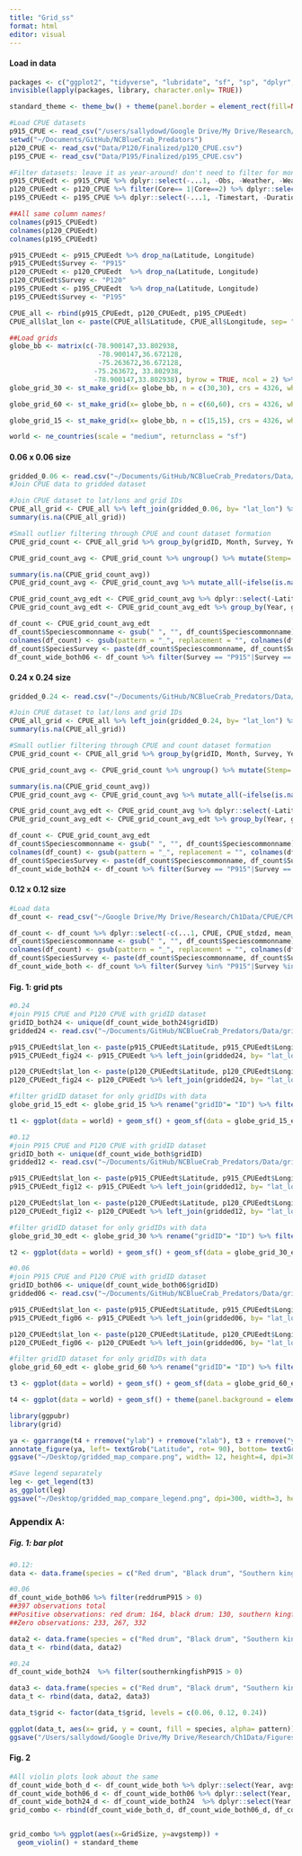 ```yaml
---
title: "Grid_ss"
format: html
editor: visual
---
```


#### Load in data

```r
packages <- c("ggplot2", "tidyverse", "lubridate", "sf", "sp", "dplyr", "rnaturalearth", "readr", "readxl", "spatialEco", "rstatix", "viridis", "BBmisc", "corrplot")
invisible(lapply(packages, library, character.only= TRUE))

standard_theme <- theme_bw() + theme(panel.border = element_rect(fill=NA, colour = "black")) + theme(panel.grid.major = element_blank(), panel.grid.minor = element_blank()) + theme(legend.text.align= 0, legend.title= element_text(size = 12), legend.text = element_text(size= 10), axis.text=element_text(size=10), axis.title=element_text(size=12))

#Load CPUE datasets
p915_CPUE <- read_csv("/users/sallydowd/Google Drive/My Drive/Research/Ch1Data/P915/p915_CPUE_new.csv")
setwd("~/Documents/GitHub/NCBlueCrab_Predators")
p120_CPUE <- read_csv("Data/P120/Finalized/p120_CPUE.csv")
p195_CPUE <- read_csv("Data/P195/Finalized/p195_CPUE.csv")

#Filter datasets: leave it as year-around! don't need to filter for month as the data processing will naturally do this 
p915_CPUEedt <- p915_CPUE %>% dplyr::select(-...1, -Obs, -Weather, -Weather, -Sedsize, -Btmcomp, -doy, -Wbdytype, -Wbd, -Sample, -Ph, -Quad, -Secchi) %>% rename("Location" = "Area", "Strata/station"= "Strata") %>% filter(between(Year, 2001, 2019)) 
p120_CPUEedt <- p120_CPUE %>% filter(Core== 1|Core==2) %>% dplyr::select(-...1, -Program, -Nbrrec3, -Time, -Duration, -doy, -Core, -Sedsize, -Btmcomp, -Secchi) %>% rename("Strata/station"= "Station") %>% filter(between(Year, 2001, 2019)) %>% dplyr::select(-Photoperiod)
p195_CPUEedt <- p195_CPUE %>% dplyr::select(-...1, -Timestart, -Duration, -Depthend, -Wbdytype, -Wbd, -Speciesscientificname, -Depthzone, -Secchi_depthcm) %>% rename("Ssal" = "Salinitysurface", "Bsal"= "Salinitybottom", "Stemp"= "Tempsurface", "Btemp"= "Tempbottom", "Latitude"= "Latitudestart", "Longitude"= "Longitudestart", "Colnum"= "Numbertotal", "Control1"= "Eventname", "Strata/station"= "Stationcode", "Depth"= "Depthstart") %>% filter(between(Year, 2001, 2019)) %>% dplyr::select(-Photoperiod)

##All same column names! 
colnames(p915_CPUEedt)
colnames(p120_CPUEedt)
colnames(p195_CPUEedt)

p915_CPUEedt <- p915_CPUEedt %>% drop_na(Latitude, Longitude)
p915_CPUEedt$Survey <- "P915"
p120_CPUEedt <- p120_CPUEedt  %>% drop_na(Latitude, Longitude)
p120_CPUEedt$Survey <- "P120"
p195_CPUEedt <- p195_CPUEedt  %>% drop_na(Latitude, Longitude)
p195_CPUEedt$Survey <- "P195"

CPUE_all <- rbind(p915_CPUEedt, p120_CPUEedt, p195_CPUEedt)
CPUE_all$lat_lon <- paste(CPUE_all$Latitude, CPUE_all$Longitude, sep= "_")

##Load grids
globe_bb <- matrix(c(-78.900147,33.802938,
                      -78.900147,36.672128,
                      -75.263672,36.672128,
                     -75.263672, 33.802938,
                     -78.900147,33.802938), byrow = TRUE, ncol = 2) %>% list() %>% st_polygon() %>% st_sfc(., crs = 4326)
globe_grid_30 <- st_make_grid(x= globe_bb, n = c(30,30), crs = 4326, what = 'polygons') %>% st_sf('geometry' = ., data.frame('ID' = 1:length(.))) #grid is 0.13° by 0.13° (14.4 km)

globe_grid_60 <- st_make_grid(x= globe_bb, n = c(60,60), crs = 4326, what = 'polygons') %>% st_sf('geometry' = ., data.frame('ID' = 1:length(.))) #grid is 0.06° by 0.06° (5.5 km b/c half of 0.13 which was 10)

globe_grid_15 <- st_make_grid(x= globe_bb, n = c(15,15), crs = 4326, what = 'polygons') %>% st_sf('geometry' = ., data.frame('ID' = 1:length(.))) 

world <- ne_countries(scale = "medium", returnclass = "sf")
```

#### 0.06 x 0.06 size

```r
gridded_0.06 <- read.csv("~/Documents/GitHub/NCBlueCrab_Predators/Data/gridded_10.02.23.5km.csv")
#Join CPUE data to gridded dataset

#Join CPUE dataset to lat/lons and grid IDs
CPUE_all_grid <- CPUE_all %>% left_join(gridded_0.06, by= "lat_lon") %>% dplyr::select(-X) %>% drop_na(gridID)
summary(is.na(CPUE_all_grid))

#Small outlier filtering through CPUE and count dataset formation 
CPUE_grid_count <- CPUE_all_grid %>% group_by(gridID, Month, Survey, Year, Speciescommonname) %>% mutate(avg_count= mean(Colnum))

CPUE_grid_count_avg <- CPUE_grid_count %>% ungroup() %>% mutate(Stemp= ifelse(CPUE_grid_count$Stemp <= 11.8, NA, CPUE_grid_count$Stemp), Ssal= ifelse(CPUE_grid_count$Ssal==0.0, NA, CPUE_grid_count$Ssal), Sdo= ifelse(CPUE_grid_count$Sdo==0.0, NA, CPUE_grid_count$Sdo), Depth= ifelse(CPUE_grid_count$Depth==0.0, NA, CPUE_grid_count$Depth)) %>% group_by(Year, gridID, Month) %>% mutate(avg_depth= mean(Depth, na.rm= TRUE), avg_ssal= mean(Ssal, na.rm= TRUE), avg_bsal= mean(Bsal, na.rm= TRUE), avg_stemp= mean(Stemp, na.rm= TRUE), avg_btemp= mean(Btemp, na.rm= TRUE), avg_sdo= mean(Sdo, na.rm= TRUE), avg_bdo= mean(Bdo, na.rm= TRUE), avg_latitude= mean(Latitude, na.rm= TRUE), avg_longitude= mean(Longitude), na.rm= TRUE) %>% dplyr::select(-avg_bsal, -avg_btemp, -avg_bdo, -Stemp, -Btemp, -Sdo, -Bdo, -Ssal, -Bsal, -Season, -Sedsize_new, -Btmcomp_new, -Depth, -na.rm, -avg_latitude, -avg_longitude)

summary(is.na(CPUE_grid_count_avg))
CPUE_grid_count_avg <- CPUE_grid_count_avg %>% mutate_all(~ifelse(is.nan(.), NA, .)) %>% drop_na() #drops 4610 points 

CPUE_grid_count_avg_edt <- CPUE_grid_count_avg %>% dplyr::select(-Latitude, -Longitude, -lat_lon, -Day, -Location, -Colnum, -Date, -Ym_date, -Sciname, -"Strata/station", -Month, -Control1)
CPUE_grid_count_avg_edt <- CPUE_grid_count_avg_edt %>% group_by(Year, gridID, Speciescommonname, Survey, Month) %>% distinct(avg_count, .keep_all= TRUE)

df_count <- CPUE_grid_count_avg_edt 
df_count$Speciescommonname <- gsub(" ", "", df_count$Speciescommonname)
colnames(df_count) <- gsub(pattern = "_", replacement = "", colnames(df_count))
df_count$SpeciesSurvey <- paste(df_count$Speciescommonname, df_count$Survey, sep= "")
df_count_wide_both06 <- df_count %>% filter(Survey == "P915"|Survey == "P120") %>% ungroup() %>% dplyr::select(-c(Speciescommonname, Survey)) %>% pivot_wider(names_from = "SpeciesSurvey", values_from = "avgcount") %>% drop_na()
```

#### 0.24 x 0.24 size

```r
gridded_0.24 <- read.csv("~/Documents/GitHub/NCBlueCrab_Predators/Data/gridded_24km.01.30.24.csv")

#Join CPUE dataset to lat/lons and grid IDs
CPUE_all_grid <- CPUE_all %>% left_join(gridded_0.24, by= "lat_lon") %>% dplyr::select(-X) %>% drop_na(gridID)
summary(is.na(CPUE_all_grid))

#Small outlier filtering through CPUE and count dataset formation 
CPUE_grid_count <- CPUE_all_grid %>% group_by(gridID, Month, Survey, Year, Speciescommonname) %>% mutate(avg_count= mean(Colnum))

CPUE_grid_count_avg <- CPUE_grid_count %>% ungroup() %>% mutate(Stemp= ifelse(CPUE_grid_count$Stemp <= 11.8, NA, CPUE_grid_count$Stemp), Ssal= ifelse(CPUE_grid_count$Ssal==0.0, NA, CPUE_grid_count$Ssal), Sdo= ifelse(CPUE_grid_count$Sdo==0.0, NA, CPUE_grid_count$Sdo), Depth= ifelse(CPUE_grid_count$Depth==0.0, NA, CPUE_grid_count$Depth)) %>% group_by(Year, gridID, Month) %>% mutate(avg_depth= mean(Depth, na.rm= TRUE), avg_ssal= mean(Ssal, na.rm= TRUE), avg_bsal= mean(Bsal, na.rm= TRUE), avg_stemp= mean(Stemp, na.rm= TRUE), avg_btemp= mean(Btemp, na.rm= TRUE), avg_sdo= mean(Sdo, na.rm= TRUE), avg_bdo= mean(Bdo, na.rm= TRUE), avg_latitude= mean(Latitude, na.rm= TRUE), avg_longitude= mean(Longitude), na.rm= TRUE) %>% dplyr::select(-avg_bsal, -avg_btemp, -avg_bdo, -Stemp, -Btemp, -Sdo, -Bdo, -Ssal, -Bsal, -Season, -Sedsize_new, -Btmcomp_new, -Depth, -na.rm, -avg_latitude, -avg_longitude)

summary(is.na(CPUE_grid_count_avg))
CPUE_grid_count_avg <- CPUE_grid_count_avg %>% mutate_all(~ifelse(is.nan(.), NA, .)) %>% drop_na() #drops 4610 points 

CPUE_grid_count_avg_edt <- CPUE_grid_count_avg %>% dplyr::select(-Latitude, -Longitude, -lat_lon, -Day, -Location, -Colnum, -Date, -Ym_date, -Sciname, -"Strata/station", -Month, -Control1)
CPUE_grid_count_avg_edt <- CPUE_grid_count_avg_edt %>% group_by(Year, gridID, Speciescommonname, Survey, Month) %>% distinct(avg_count, .keep_all= TRUE)

df_count <- CPUE_grid_count_avg_edt 
df_count$Speciescommonname <- gsub(" ", "", df_count$Speciescommonname)
colnames(df_count) <- gsub(pattern = "_", replacement = "", colnames(df_count))
df_count$SpeciesSurvey <- paste(df_count$Speciescommonname, df_count$Survey, sep= "")
df_count_wide_both24 <- df_count %>% filter(Survey == "P915"|Survey == "P120") %>% ungroup() %>% dplyr::select(-c(Speciescommonname, Survey)) %>% pivot_wider(names_from = "SpeciesSurvey", values_from = "avgcount") %>% drop_na()
```

#### 0.12 x 0.12 size

```r
#Load data
df_count <- read_csv("~/Google Drive/My Drive/Research/Ch1Data/CPUE/CPUE_grid_count_avg_edt.11.21.23.csv")

df_count <- df_count %>% dplyr::select(-c(...1, CPUE, CPUE_stdzd, mean_CPUE, mean_CPUE_stdzd)) #need to remove or R will get confused 
df_count$Speciescommonname <- gsub(" ", "", df_count$Speciescommonname)
colnames(df_count) <- gsub(pattern = "_", replacement = "", colnames(df_count))
df_count$SpeciesSurvey <- paste(df_count$Speciescommonname, df_count$Survey, sep= "")
df_count_wide_both <- df_count %>% filter(Survey %in% "P915"|Survey %in% "P120") %>% dplyr::select(-Speciescommonname, -Survey) %>% ungroup() %>% pivot_wider(names_from = "SpeciesSurvey", values_from = "avgcount") %>% drop_na()
```

#### Fig. 1: grid pts

```r
#0.24
#join P915 CPUE and P120 CPUE with gridID dataset
gridID_both24 <- unique(df_count_wide_both24$gridID) 
gridded24 <- read.csv("~/Documents/GitHub/NCBlueCrab_Predators/Data/gridded_24km.01.30.24.csv")

p915_CPUEedt$lat_lon <- paste(p915_CPUEedt$Latitude, p915_CPUEedt$Longitude, sep= "_")
p915_CPUEedt_fig24 <- p915_CPUEedt %>% left_join(gridded24, by= "lat_lon") %>% filter(gridID %in% gridID_both24)

p120_CPUEedt$lat_lon <- paste(p120_CPUEedt$Latitude, p120_CPUEedt$Longitude, sep= "_")
p120_CPUEedt_fig24 <- p120_CPUEedt %>% left_join(gridded24, by= "lat_lon") %>% filter(gridID %in% gridID_both24)

#filter gridID dataset for only gridIDs with data
globe_grid_15_edt <- globe_grid_15 %>% rename("gridID"= "ID") %>% filter(gridID %in% gridID_both24)

t1 <- ggplot(data = world) + geom_sf() + geom_sf(data = globe_grid_15_edt, fill = NA) + coord_sf(xlim=c(-85, -70), ylim=c(25,40), expand = TRUE) + theme(panel.background = element_rect(fill = "white", colour = "black")) + geom_point(data = p915_CPUEedt_fig24, aes(x = Longitude, y = Latitude, colour= Survey), size = .5) + geom_point(data = p120_CPUEedt_fig24, aes(x = Longitude, y = Latitude, colour= Survey), size = .5) + scale_color_manual(values= c("steelblue", "#E69F00"), name= "Survey") + standard_theme + theme(legend.title= element_text(size = 14), legend.text = element_text(size= 12), axis.text=element_text(size=12),axis.title=element_text(size=14)) + guides(color = guide_legend(override.aes = list(size = 2))) + theme(axis.text.x = element_text(angle = 90, vjust = 0.5, hjust=1)) + coord_sf(xlim=c(-78.5, -75.4), ylim=c(33.802938,36.672128), expand = TRUE) + ggtitle("D) 0.24° x 0.24°") 
```

```r
#0.12
#join P915 CPUE and P120 CPUE with gridID dataset
gridID_both <- unique(df_count_wide_both$gridID) 
gridded12 <- read.csv("~/Documents/GitHub/NCBlueCrab_Predators/Data/gridded_11.20.23.csv")

p915_CPUEedt$lat_lon <- paste(p915_CPUEedt$Latitude, p915_CPUEedt$Longitude, sep= "_")
p915_CPUEedt_fig12 <- p915_CPUEedt %>% left_join(gridded12, by= "lat_lon") %>% filter(gridID %in% gridID_both)

p120_CPUEedt$lat_lon <- paste(p120_CPUEedt$Latitude, p120_CPUEedt$Longitude, sep= "_")
p120_CPUEedt_fig12 <- p120_CPUEedt %>% left_join(gridded12, by= "lat_lon") %>% filter(gridID %in% gridID_both)

#filter gridID dataset for only gridIDs with data
globe_grid_30_edt <- globe_grid_30 %>% rename("gridID"= "ID") %>% filter(gridID %in% gridID_both)

t2 <- ggplot(data = world) + geom_sf() + geom_sf(data = globe_grid_30_edt, fill = NA) + coord_sf(xlim=c(-85, -70), ylim=c(25,40), expand = TRUE) + theme(panel.background = element_rect(fill = "white", colour = "black")) + geom_point(data = p915_CPUEedt_fig12, aes(x = Longitude, y = Latitude, colour= Survey), size = .5) + geom_point(data = p120_CPUEedt_fig12, aes(x = Longitude, y = Latitude, colour= Survey), size = .5)  + scale_color_manual(values= c("steelblue", "#E69F00"), name= "Survey") + standard_theme + theme(legend.title= element_text(size = 14), legend.text = element_text(size= 12), axis.text=element_text(size=12),axis.title=element_text(size=14)) + guides(color = guide_legend(override.aes = list(size = 2))) + theme(axis.text.x = element_text(angle = 90, vjust = 0.5, hjust=1)) + coord_sf(xlim=c(-78.5, -75.4), ylim=c(33.802938,36.672128), expand = TRUE) + ggtitle("C) 0.12° x 0.12°") 

```

```r
#0.06
#join P915 CPUE and P120 CPUE with gridID dataset
gridID_both06 <- unique(df_count_wide_both06$gridID) 
gridded06 <- read.csv("~/Documents/GitHub/NCBlueCrab_Predators/Data/gridded_10.02.23.5km.csv")

p915_CPUEedt$lat_lon <- paste(p915_CPUEedt$Latitude, p915_CPUEedt$Longitude, sep= "_")
p915_CPUEedt_fig06 <- p915_CPUEedt %>% left_join(gridded06, by= "lat_lon") %>% filter(gridID %in% gridID_both06)

p120_CPUEedt$lat_lon <- paste(p120_CPUEedt$Latitude, p120_CPUEedt$Longitude, sep= "_")
p120_CPUEedt_fig06 <- p120_CPUEedt %>% left_join(gridded06, by= "lat_lon") %>% filter(gridID %in% gridID_both06)

#filter gridID dataset for only gridIDs with data
globe_grid_60_edt <- globe_grid_60 %>% rename("gridID"= "ID") %>% filter(gridID %in% gridID_both06)

t3 <- ggplot(data = world) + geom_sf() + geom_sf(data = globe_grid_60_edt, fill = NA) + coord_sf(xlim=c(-85, -70), ylim=c(25,40), expand = TRUE) + theme(panel.background = element_rect(fill = "white", colour = "black")) + geom_point(data = p915_CPUEedt_fig06, aes(x = Longitude, y = Latitude, colour= Survey), size = .5) + geom_point(data = p120_CPUEedt_fig06, aes(x = Longitude, y = Latitude, colour= Survey), size = .5)  + scale_color_manual(values= c("steelblue", "#E69F00"), name= "Survey") + standard_theme + theme(legend.title= element_text(size = 14), legend.text = element_text(size= 12), axis.text=element_text(size=12),axis.title=element_text(size=14)) + guides(color = guide_legend(override.aes = list(size = 2))) + theme(axis.text.x = element_text(angle = 90, vjust = 0.5, hjust=1)) + coord_sf(xlim=c(-78.5, -75.4), ylim=c(33.802938,36.672128), expand = TRUE) + ggtitle("B) 0.06° x 0.06°")
```

```r
t4 <- ggplot(data = world) + geom_sf() + theme(panel.background = element_rect(fill = "white", colour = "black")) + geom_point(data = filter(p915_CPUEedt, !Latitude== 33.72389, !Latitude == 35.95528, !Latitude == 36.04694, !(Latitude > 34.5 & Longitude < -77.5)), aes(x = Longitude, y = Latitude, colour= Survey), size = .5) + geom_point(data = p120_CPUEedt, aes(x = Longitude, y = Latitude, colour= Survey), size = .5) + coord_sf(xlim=c(-78.5, -75.4), ylim=c(33.802938,36.672128), expand = TRUE)  + scale_color_manual(values= c("steelblue", "#E69F00"), name= "Survey") + standard_theme + theme(legend.title= element_text(size = 14), legend.text = element_text(size= 12), axis.text=element_text(size=12),axis.title=element_text(size=14)) + guides(color = guide_legend(override.aes = list(size = 2))) + theme(axis.text.x = element_text(angle = 90, vjust = 0.5, hjust=1)) + ggtitle("A) Sampling points")
```

```r
library(ggpubr)
library(grid)

ya <- ggarrange(t4 + rremove("ylab") + rremove("xlab"), t3 + rremove("ylab") + rremove("xlab"), t2 + rremove("ylab") + rremove("xlab"), t1 + rremove("ylab") + rremove("xlab"), ncol= 4, nrow=1, common.legend=T) + theme(plot.margin = margin(0.25,0.25,0.25,0.25, "cm"))
annotate_figure(ya, left= textGrob("Latitude", rot= 90), bottom= textGrob("Longitude"))
ggsave("~/Desktop/gridded_map_compare.png", width= 12, height=4, dpi=300)

#Save legend separately 
leg <- get_legend(t3)
as_ggplot(leg)
ggsave("~/Desktop/gridded_map_compare_legend.png", dpi=300, width=3, height=2)
```

### Appendix A: 

##### Fig. 1: bar plot

```r
#0.12: 
data <- data.frame(species = c("Red drum", "Black drum", "Southern kingfish", "Red drum", "Black drum", "Southern kingfish"), count = c(572,572,572, 181, 112, 68), pattern= c("0", "0", "0", "pos", "pos", "pos"), grid = c(.12,.12,.12,.12,.12,.12))

#0.06
df_count_wide_both06 %>% filter(reddrumP915 > 0)
##397 observations total 
##Positive observations: red drum: 164, black drum: 130, southern kingfish: 65
##Zero observations: 233, 267, 332

data2 <- data.frame(species = c("Red drum", "Black drum", "Southern kingfish", "Red drum", "Black drum", "Southern kingfish"), count = c(397,397,397, 164, 130, 65), pattern= c("0", "0", "0", "pos", "pos", "pos"), grid = c(.06,.06,.06,.06,.06,.06))
data_t <- rbind(data, data2)

#0.24
df_count_wide_both24  %>% filter(southernkingfishP915 > 0)

data3 <- data.frame(species = c("Red drum", "Black drum", "Southern kingfish", "Red drum", "Black drum", "Southern kingfish"), count = c(432,432,432, 258, 220, 130), pattern= c("0", "0", "0", "pos", "pos", "pos"), grid = c(.24,.24,.24,.24,.24,.24))
data_t <- rbind(data, data2, data3)

data_t$grid <- factor(data_t$grid, levels = c(0.06, 0.12, 0.24))

ggplot(data_t, aes(x= grid, y = count, fill = species, alpha= pattern)) + standard_theme + labs(x= "Grid cell size", y= "Number of data records", fill= "Species") + scale_fill_manual(values= c("#0072B2", "#009E73", "#CC6666"), name= "Species") + geom_bar(stat= "identity") + guides(alpha = guide_legend(title = "Type of observation")) + scale_alpha_manual(values = c("pos" = 0.6, "neg" = 1), labels= "Positive encounter") + scale_x_discrete(labels= c("0.06° x 0.06°", "0.12° x 0.12°", "0.24° x 0.24°"))
ggsave("/Users/sallydowd/Google Drive/My Drive/Research/Ch1Data/Figures/gridcell_just.jpeg", height= 5, width=7)
```

#### Fig. 2
```r
#All violin plots look about the same 
df_count_wide_both_d <- df_count_wide_both %>% dplyr::select(Year, avgstemp) %>% mutate(GridSize= "0.12")
df_count_wide_both06_d <- df_count_wide_both06 %>% dplyr::select(Year, avgstemp) %>% mutate(GridSize= 0.06)
df_count_wide_both24_d <- df_count_wide_both24  %>% dplyr::select(Year, avgstemp) %>% mutate(GridSize= 0.24)
grid_combo <- rbind(df_count_wide_both_d, df_count_wide_both06_d, df_count_wide_both24_d)


grid_combo %>% ggplot(aes(x=GridSize, y=avgstemp)) + 
  geom_violin() + standard_theme
```

